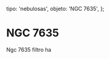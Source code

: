
  tipo: 'nebulosas',
  objeto: 'NGC 7635',
};

# NGC 7635

<Imagen
  src="registro/ngc-7635_20121000_1_l-ngc-7635-pa.jpg"
  fecha="20121000"
/>

Ngc 7635 filtro ha